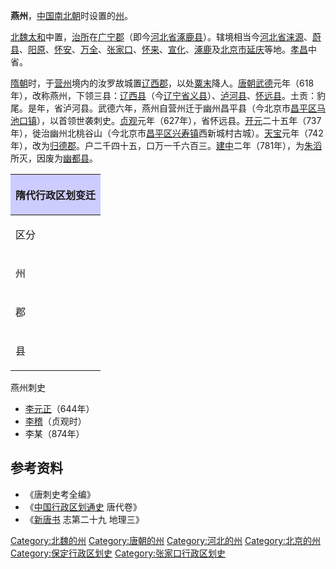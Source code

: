'''燕州'''，[[中国|中国]][[南北朝|南北朝]]时设置的[[州|州]]。

[[北魏|北魏]][[太和_(北魏)|太和]]中置，[[治所|治所]]在[[广宁郡_(西晋)|广宁郡]]（即今[[河北省|河北省]][[涿鹿县|涿鹿县]]）。辖境相当今[[河北省|河北省]][[涞源县|涞源]]、[[蔚县|蔚县]]、[[阳原县|阳原]]、[[怀安县|怀安]]、[[万全县|万全]]、[[张家口市|张家口]]、[[怀来县|怀来]]、[[宣化县|宣化]]、[[涿鹿县|涿鹿]]及[[北京市|北京市]][[延庆县|延庆]]等地。[[孝昌_(年号)|孝昌]]中省。 

[[隋朝|隋朝]]时，于[[营州|营州]]境内的汝罗故城置[[辽西郡|辽西郡]]，以处[[粟末|粟末]]降人。[[唐朝|唐朝]][[武德|武德]]元年（618年），改称燕州，下领三县：[[辽西县|辽西县]]（今[[辽宁省|辽宁省]][[义县|义县]]）、[[泸河县|泸河县]]、[[怀远县|怀远县]]。土贡：豹尾。是年，省泸河县。武德六年，燕州自营州迁于幽州昌平县（今北京市[[昌平区|昌平区]][[马池口镇|马池口镇]]），以首领世袭刺史。[[貞觀_(唐朝)|贞观]]元年（627年），省怀远县。[[开元|开元]]二十五年（737年），徙治幽州北桃谷山（今北京市[[昌平区|昌平区]][[兴寿镇|兴寿镇]]西新城村古城）。[[天宝_(唐朝)|天宝]]元年（742年），改为[[归德郡|归德郡]]。户二千四十五，口万一千六百三。[[建中_(唐朝)|建中]]二年（781年），为[[朱滔|朱滔]]所灭，因废为[[幽都县|幽都县]]。
{| align=center class="wikitable" style="width:600px; text-align:center"
|-
!colspan="12" style="background:#ccccff"|'''隋代行政区划变迁'''
|- align="center"
!区分!!colspan="6"|開皇元年!!区分!!大業3年
|-
|州||colspan="3"|'''[[幽州|幽州]]'''||colspan="3"|'''燕州'''||郡||'''[[涿郡|涿郡]]'''
|-
|郡||[[燕郡|燕郡]]||[[范陽郡|范陽郡]]||[[漁陽郡|漁陽郡]]||[[長寧郡|長寧郡]]||[[永丰郡|永丰郡]]||[[昌平郡|昌平郡]]||rowspan="2"|县||rowspan="2"|[[大興区|薊县]]<br/>[[良乡县|良乡县]]<br/>[[安次县|安次县]]<br/>[[涿县|涿县]]<br/>[[潞县|潞县]]<br/>[[雍奴县|雍奴县]]<br/>[[怀戎县|怀戎县]]<br/>[[昌平区|昌平县]]<br/>[[固安县|固安县]]
|-
|县||[[大興区|薊县]]<br/>[[良乡县|良乡县]]<br/>[[安次县|安次县]]||[[涿县|涿县]]||[[潞县|潞县]]<br/>[[雍奴县|雍奴县]]||[[怀戎县|怀戎县]]||||[[昌平区|昌平县]]<br/>[[固安县|万年县]]<br/>[[若水县|若水县]]
|}

;燕州刺史
*[[李元正|李元正]]（644年）
*[[李稽|李稽]]（贞观时）
*李某（874年）

== 参考资料 ==
*《唐刺史考全编》
*《[[中国行政区划通史|中国行政区划通史]] 唐代卷》
*《[[新唐书|新唐书]] 志第二十九 地理三》

{{唐朝行政區劃|nocat}}
{{中国古代行政区划小作品}}
{{DEFAULTSORT:Y}}
[[Category:北魏的州|Category:北魏的州]]
[[Category:唐朝的州|Category:唐朝的州]]
[[Category:河北的州|Category:河北的州]]
[[Category:北京的州|Category:北京的州]]
[[Category:保定行政区划史|Category:保定行政区划史]]
[[Category:张家口行政区划史|Category:张家口行政区划史]]
